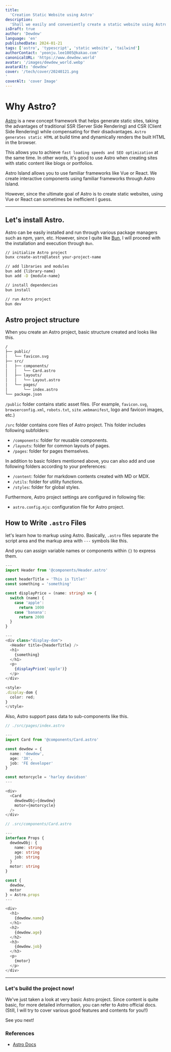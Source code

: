 ```yaml
---
title:
  'Creation Static Website using Astro'
description:
  'Shall we easily and conveniently create a static website using Astro?'
isDraft: true
author: 'Dewdew'
language: 'en'
publishedDate: 2024-01-21
tags: ['astro', 'typescript', 'static website', 'tailwind']
authorContact: 'yeonju.lee1005@kakao.com'
canonicalURL: 'https://www.dewdew.world'
avatar: '/images/dewdew_world.webp'
avatarAlt: 'dewdew'
cover: '/tech/cover/20240121.png
'
coverAlt: 'cover Image'
---
```


# Why Astro?

[Astro](https://astro.build/) is a new concept framework that helps generate static sites,
taking the advantages of traditional SSR (Server Side Rendering) and CSR (Client Side Rendering) while compensating for their disadvantages.
`Astro generates static HTML` at build time and dynamically renders the built HTML in the browser.

This allows you to achieve `fast loading speeds and SEO optimization` at the same time.
In other words, it's good to use Astro when creating sites with static content like blogs or portfolios.

Astro Island allows you to use familiar frameworks like Vue or React.
We create interactive components using familiar frameworks through Astro Island.

However, since the ultimate goal of Astro is to create static websites, using Vue or React can sometimes be inefficient I guess.

---

## Let's install Astro.

Astro can be easily installed and run through various package managers such as npm, yarn, etc.
However, since I quite like [Bun](https://bun.sh/), I will proceed with the installation and execution through `Bun`.

```zsh
// initialize Astro project
bunx create-astro@latest your-project-name

// add libraries and modules
bun add {library-name}
bun add -D {module-name}

// install dependencies
bun install

// run Astro project
bun dev
```

## Astro project structure

When you create an Astro project, basic structure created and looks like this.

```zsh
/
├── public/
│   └── favicon.svg
├── src/
│   ├── components/
│   │   └── Card.astro
│   ├── layouts/
│   │   └── Layout.astro
│   └── pages/
│       └── index.astro
└── package.json
```

`/public` folder contains static asset files.
(For example, `favicon.svg`, `browserconfig.xml`, `robots.txt`, `site.webmanifest`, logo and favicon images, etc.)

`/src` folder contains core files of Astro project. This folder includes following subfolders:

- `/components`: folder for reusable components.
- `/layouts`: folder for common layouts of pages.
- `/pages`: folder for pages themselves.

In addition to basic folders mentioned above, you can also add and use following folders according to your preferences:

- `/content`: folder for markdown contents created with MD or MDX.
- `/utils`: folder for utility functions.
- `/styles`: folder for global styles.

Furthermore, Astro project settings are configured in following file:
- `astro.config.mjs`: configuration file for Astro project.


## How to Write `.astro` Files

let's learn how to markup using Astro.
Basically, `.astro` files separate the script area and the markup area with `---` symbols like this.

And you can assign variable names or components within `{}` to express them.

```typescript
---
import Header from '@components/Header.astro'

const headerTitle = 'This is Title!'
const something = 'something'

const displayPrice = (name: string) => {
  switch (name) {
    case 'apple':
      return 1000
    case 'banana':
      return 2000
  }
}

---
<div class="display-dom">
  <Header title={headerTitle} />
  <h1>
    {something}
  </h1>
  <p>
    {displayPrice('apple')}
  </p>
</div>

<style>
.display-dom {
  color: red;
}
</style>

```


Also, Astro support pass data to sub-components like this.

```typescript
// ./src/pages/index.astro

---
import Card from '@components/Card.astro'

const dewdew = {
  name: 'dewdew',
  age: '3X',
  job: 'FE developer'
}

const motorcycle = 'harley davidson'
---

<div>
  <Card
    dewdewObj={dewdew}
    motor={motorcycle}
  />
</div>

```

```typescript
// .src/components/Card.astro

---
interface Props {
  dewdewObj: {
    name: string
    age: string
    job: string
  }
  motor: string
}

const {
  dewdew,
  motor
} = Astro.props
---

<div>
  <h1>
    {dewdew.name}
  </h1>
  <h2>
    {dewdew.age}
  </h2>
  <h3>
    {dewdew.job}
  </h3>
  <p>
    {motor}
  </p>
</div>

```

---

### Let's build the project now!

We've just taken a look at very basic Astro project.
Since content is quite basic, for more detailed information, you can refer to Astro official docs.
(Still, I will try to cover various good features and contents for you!!)

See you next!


### References

- [Astro Docs](https://docs.astro.build/)
